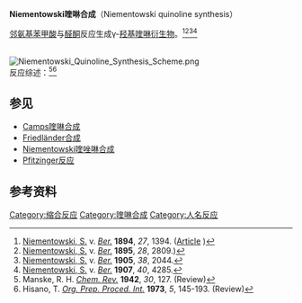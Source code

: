 '''Niementowski喹啉合成'''（Niementowski quinoline synthesis）

[[邻氨基苯甲酸|邻氨基苯甲酸]]与[[醛|醛]][[酮|酮]]反应生成γ-[[羟基|羟基]][[喹啉|喹啉]][[衍生物|衍生物]]。<ref>[[Stefan_Niementowski|Niementowski, S.]] v. ''[[Chemische_Berichte|Ber.]]'' '''1894''', ''27'', 1394. ([http://gallica.bnf.fr/ark:/12148/bpt6k907342/f212.table Article] {{Wayback|url=http://gallica.bnf.fr/ark:/12148/bpt6k907342/f212.table |date=20160411100318 }})</ref><ref>[[Stefan_Niementowski|Niementowski, S.]] v. ''[[Chemische_Berichte|Ber.]]'' '''1895''', ''28'', 2809.)</ref><ref>[[Stefan_Niementowski|Niementowski, S.]] v. ''[[Chemische_Berichte|Ber.]]'' '''1905''', ''38'', 2044.</ref><ref>[[Stefan_Niementowski|Niementowski, S.]] v. ''[[Chemische_Berichte|Ber.]]'' '''1907''', ''40'', 4285.</ref>

<br />
[[Image:Niementowski_Quinoline_Synthesis_Scheme.png|center]]
<br />

反应综述：<ref>Manske, R. H. ''[[Chem._Rev.|Chem. Rev.]]'' '''1942''', ''30'', 127. (Review)</ref><ref>Hisano, T. ''[[Org._Prep._Proced._Int.|Org. Prep. Proced. Int.]]'' '''1973''', ''5'', 145-193. (Review)</ref>

==参见==
* [[Camps喹啉合成|Camps喹啉合成]]
* [[Friedländer合成|Friedländer合成]]
* [[Niementowski喹唑啉合成|Niementowski喹唑啉合成]]
* [[Pfitzinger反应|Pfitzinger反应]]

==参考资料==
{{Reflist}}

[[Category:缩合反应|Category:缩合反应]]
[[Category:喹啉合成|Category:喹啉合成]]
[[Category:人名反应|Category:人名反应]]
